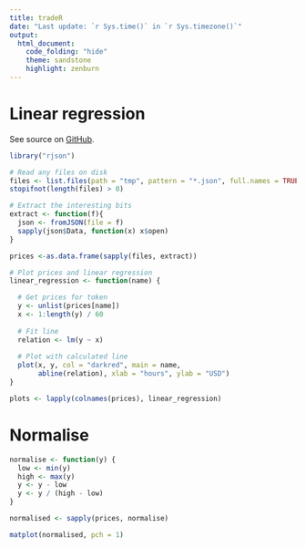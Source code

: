 ```yaml
---
title: tradeR
date: "Last update: `r Sys.time()` in `r Sys.timezone()`"
output:
  html_document:
    code_folding: "hide"
    theme: sandstone
    highlight: zenburn
---
```


# Linear regression
See source on [GitHub](https://github.com/deanturpin/tradeR).

```r
library("rjson")

# Read any files on disk
files <- list.files(path = "tmp", pattern = "*.json", full.names = TRUE)
stopifnot(length(files) > 0)

# Extract the interesting bits
extract <- function(f){
  json <- fromJSON(file = f)
  sapply(json$Data, function(x) x$open)
}

prices <-as.data.frame(sapply(files, extract))

# Plot prices and linear regression
linear_regression <- function(name) {

  # Get prices for token  
  y <- unlist(prices[name])
  x <- 1:length(y) / 60
  
  # Fit line
  relation <- lm(y ~ x)
  
  # Plot with calculated line
  plot(x, y, col = "darkred", main = name,
       abline(relation), xlab = "hours", ylab = "USD")
}

plots <- lapply(colnames(prices), linear_regression)

```

# Normalise
```r
normalise <- function(y) {
  low <- min(y)
  high <- max(y)
  y <- y - low
  y <- y / (high - low)
}

normalised <- sapply(prices, normalise)

matplot(normalised, pch = 1)
```
